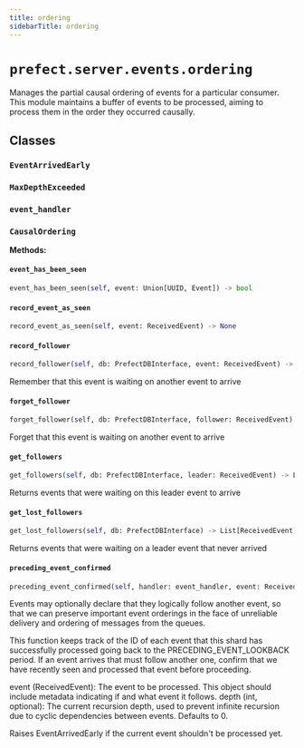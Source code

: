 ```yaml
---
title: ordering
sidebarTitle: ordering
---
```


# `prefect.server.events.ordering`



Manages the partial causal ordering of events for a particular consumer.  This module
maintains a buffer of events to be processed, aiming to process them in the order they
occurred causally.


## Classes

### `EventArrivedEarly` <sup><a href="https://github.com/prefecthq/prefect/blob/main/src/prefect/server/events/ordering.py#L46" target="_blank"><Icon icon="github" style="width: 14px; height: 14px;" /></a></sup>

### `MaxDepthExceeded` <sup><a href="https://github.com/prefecthq/prefect/blob/main/src/prefect/server/events/ordering.py#L51" target="_blank"><Icon icon="github" style="width: 14px; height: 14px;" /></a></sup>

### `event_handler` <sup><a href="https://github.com/prefecthq/prefect/blob/main/src/prefect/server/events/ordering.py#L56" target="_blank"><Icon icon="github" style="width: 14px; height: 14px;" /></a></sup>

### `CausalOrdering` <sup><a href="https://github.com/prefecthq/prefect/blob/main/src/prefect/server/events/ordering.py#L62" target="_blank"><Icon icon="github" style="width: 14px; height: 14px;" /></a></sup>

**Methods:**

#### `event_has_been_seen` <sup><a href="https://github.com/prefecthq/prefect/blob/main/src/prefect/server/events/ordering.py#L72" target="_blank"><Icon icon="github" style="width: 14px; height: 14px;" /></a></sup>

```python
event_has_been_seen(self, event: Union[UUID, Event]) -> bool
```

#### `record_event_as_seen` <sup><a href="https://github.com/prefecthq/prefect/blob/main/src/prefect/server/events/ordering.py#L76" target="_blank"><Icon icon="github" style="width: 14px; height: 14px;" /></a></sup>

```python
record_event_as_seen(self, event: ReceivedEvent) -> None
```

#### `record_follower` <sup><a href="https://github.com/prefecthq/prefect/blob/main/src/prefect/server/events/ordering.py#L80" target="_blank"><Icon icon="github" style="width: 14px; height: 14px;" /></a></sup>

```python
record_follower(self, db: PrefectDBInterface, event: ReceivedEvent) -> None
```

Remember that this event is waiting on another event to arrive


#### `forget_follower` <sup><a href="https://github.com/prefecthq/prefect/blob/main/src/prefect/server/events/ordering.py#L98" target="_blank"><Icon icon="github" style="width: 14px; height: 14px;" /></a></sup>

```python
forget_follower(self, db: PrefectDBInterface, follower: ReceivedEvent) -> None
```

Forget that this event is waiting on another event to arrive


#### `get_followers` <sup><a href="https://github.com/prefecthq/prefect/blob/main/src/prefect/server/events/ordering.py#L113" target="_blank"><Icon icon="github" style="width: 14px; height: 14px;" /></a></sup>

```python
get_followers(self, db: PrefectDBInterface, leader: ReceivedEvent) -> List[ReceivedEvent]
```

Returns events that were waiting on this leader event to arrive


#### `get_lost_followers` <sup><a href="https://github.com/prefecthq/prefect/blob/main/src/prefect/server/events/ordering.py#L127" target="_blank"><Icon icon="github" style="width: 14px; height: 14px;" /></a></sup>

```python
get_lost_followers(self, db: PrefectDBInterface) -> List[ReceivedEvent]
```

Returns events that were waiting on a leader event that never arrived


#### `preceding_event_confirmed` <sup><a href="https://github.com/prefecthq/prefect/blob/main/src/prefect/server/events/ordering.py#L151" target="_blank"><Icon icon="github" style="width: 14px; height: 14px;" /></a></sup>

```python
preceding_event_confirmed(self, handler: event_handler, event: ReceivedEvent, depth: int = 0)
```

Events may optionally declare that they logically follow another event, so that
we can preserve important event orderings in the face of unreliable delivery and
ordering of messages from the queues.

This function keeps track of the ID of each event that this shard has successfully
processed going back to the PRECEDING_EVENT_LOOKBACK period.  If an event arrives
that must follow another one, confirm that we have recently seen and processed that
event before proceeding.

event (ReceivedEvent): The event to be processed. This object should include metadata indicating
    if and what event it follows.
depth (int, optional): The current recursion depth, used to prevent infinite recursion due to
    cyclic dependencies between events. Defaults to 0.


Raises EventArrivedEarly if the current event shouldn't be processed yet.

